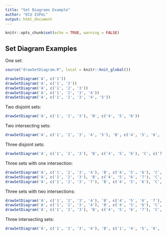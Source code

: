 ```yaml
---
title: "Set Diagrams Example"
author: "ECU ISPeL"
output: html_document
---
```


```r
knitr::opts_chunk$set(echo = TRUE, warning = FALSE)
```

## Set Diagram Examples

One set:

```r
source("drawSetDiagram.R", local = knitr::knit_global())

drawSetDiagram('A', c('1'))
drawSetDiagram('A', c('1', '2'))
drawSetDiagram('A', c('1', '2', '3'))
drawSetDiagram('A', c('1', '2', '3', '4'))
drawSetDiagram('A', c('1', '2', '3', '4', '5'))
```

Two disjoint sets: 

```r
drawSetDiagram('A', c('1', '2', '3'), 'B', c('4', '5', '6'))
```

Two intersecting sets:

```r
drawSetDiagram('A', c('1', '2', '3', '4', '5'), 'B', c('4', '5', '6', '7'))
```

Three disjoint sets:

```r
drawSetDiagram('A', c('1', '2', '3'), 'B', c('4', '5', '6'), 'C', c('7', '8', '9'))
```

Three sets with one intersection:

```r
drawSetDiagram('A', c('1', '2', '3', '4'), 'B', c('4', '5', '6'), 'C', c('7', '8', '9'))
drawSetDiagram('A', c('1', '2', '3'), 'B', c('4', '5', '6', '7'), 'C', c('7', '8', '9'))
drawSetDiagram('A', c('1', '2', '3', '7'), 'B', c('4', '5', '6'), 'C', c('7', '8', '9'))
```

Three sets with two intersections:

```r
drawSetDiagram('A', c('1', '2', '3', '4'), 'B', c('4', '5', '6', '7'), 'C', c('7', '8', '9'))
drawSetDiagram('A', c('1', '2', '3', '4'), 'B', c('4', '5', '6'), 'C', c('7', '8', '9', '1'))
drawSetDiagram('A', c('1', '2', '3'), 'B', c('4', '5', '6', '7'), 'C', c('7', '8', '9', '1'))
```

Three intersecting sets:

```r
drawSetDiagram('A', c('1', '2', '3', '4'), 'B', c('1', '4', '5', '6', '7', '8'), 'C', c('1', '7', '8', '9'))
```